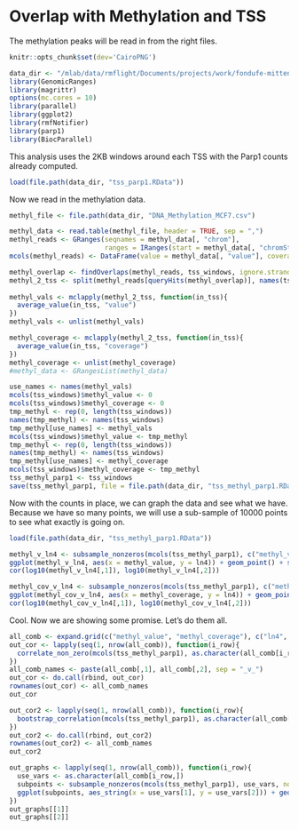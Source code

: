# Overlap with Methylation and TSS

The methylation peaks will be read in from the right files. 

```r
knitr::opts_chunk$set(dev='CairoPNG')
```

```r
data_dir <- "/mlab/data/rmflight/Documents/projects/work/fondufe-mittendorf_lab/parp1_data"
library(GenomicRanges)
library(magrittr)
options(mc.cores = 10)
library(parallel)
library(ggplot2)
library(rmfNotifier)
library(parp1)
library(BiocParallel)
```

This analysis uses the 2KB windows around each TSS with the Parp1 counts already computed.

```r
load(file.path(data_dir, "tss_parp1.RData"))
```


Now we read in the methylation data.

```r
methyl_file <- file.path(data_dir, "DNA_Methylation_MCF7.csv")

methyl_data <- read.table(methyl_file, header = TRUE, sep = ",")
methyl_reads <- GRanges(seqnames = methyl_data[, "chrom"],
                        ranges = IRanges(start = methyl_data[, "chromStart"], width = 1))
mcols(methyl_reads) <- DataFrame(value = methyl_data[, "value"], coverage = methyl_data[, "coverage"])

methyl_overlap <- findOverlaps(methyl_reads, tss_windows, ignore.strand = TRUE)
methyl_2_tss <- split(methyl_reads[queryHits(methyl_overlap)], names(tss_windows)[subjectHits(methyl_overlap)])
  
methyl_vals <- mclapply(methyl_2_tss, function(in_tss){
  average_value(in_tss, "value")
})
methyl_vals <- unlist(methyl_vals)

methyl_coverage <- mclapply(methyl_2_tss, function(in_tss){
  average_value(in_tss, "coverage")
})
methyl_coverage <- unlist(methyl_coverage)
#methyl_data <- GRangesList(methyl_data)
```

```r
use_names <- names(methyl_vals)
mcols(tss_windows)$methyl_value <- 0
mcols(tss_windows)$methyl_coverage <- 0
tmp_methyl <- rep(0, length(tss_windows))
names(tmp_methyl) <- names(tss_windows)
tmp_methyl[use_names] <- methyl_vals
mcols(tss_windows)$methyl_value <- tmp_methyl
tmp_methyl <- rep(0, length(tss_windows))
names(tmp_methyl) <- names(tss_windows)
tmp_methyl[use_names] <- methyl_coverage
mcols(tss_windows)$methyl_coverage <- tmp_methyl
tss_methyl_parp1 <- tss_windows
save(tss_methyl_parp1, file = file.path(data_dir, "tss_methyl_parp1.RData"))
```


Now with the counts in place, we can graph the data and see what we have. Because we have so many points, we will use a sub-sample of 10000 points to see what exactly is going on.

```r
load(file.path(data_dir, "tss_methyl_parp1.RData"))
```


```r
methyl_v_ln4 <- subsample_nonzeros(mcols(tss_methyl_parp1), c("methyl_value", "ln4"), non_zero = "both", n_points = 10000)
ggplot(methyl_v_ln4, aes(x = methyl_value, y = ln4)) + geom_point() + scale_y_log10() + scale_x_log10()
cor(log10(methyl_v_ln4[,1]), log10(methyl_v_ln4[,2]))

methyl_cov_v_ln4 <- subsample_nonzeros(mcols(tss_methyl_parp1), c("methyl_coverage", "ln4"), non_zero = "both", n_points = 10000)
ggplot(methyl_cov_v_ln4, aes(x = methyl_coverage, y = ln4)) + geom_point() + scale_y_log10() + scale_x_log10()
cor(log10(methyl_cov_v_ln4[,1]), log10(methyl_cov_v_ln4[,2]))
```

Cool. Now we are showing some promise. Let's do them all.

```r
all_comb <- expand.grid(c("methyl_value", "methyl_coverage"), c("ln4", "ln5"), stringsAsFactors = FALSE)
out_cor <- lapply(seq(1, nrow(all_comb)), function(i_row){
  correlate_non_zero(mcols(tss_methyl_parp1), as.character(all_comb[i_row,]), log_transform = TRUE, test = TRUE)
})
all_comb_names <- paste(all_comb[,1], all_comb[,2], sep = "_v_")
out_cor <- do.call(rbind, out_cor)
rownames(out_cor) <- all_comb_names
out_cor
```

```r
out_cor2 <- lapply(seq(1, nrow(all_comb)), function(i_row){
  bootstrap_correlation(mcols(tss_methyl_parp1), as.character(all_comb[i_row,]), log_transform = TRUE)
})
out_cor2 <- do.call(rbind, out_cor2)
rownames(out_cor2) <- all_comb_names
out_cor2
```


```r
out_graphs <- lapply(seq(1, nrow(all_comb)), function(i_row){
  use_vars <- as.character(all_comb[i_row,])
  subpoints <- subsample_nonzeros(mcols(tss_methyl_parp1), use_vars, non_zero = "both", n_points = 10000)
  ggplot(subpoints, aes_string(x = use_vars[1], y = use_vars[2])) + geom_point() + scale_y_log10() + scale_x_log10()
})
out_graphs[[1]]
out_graphs[[2]]
```

